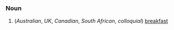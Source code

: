 ===Noun===

#(''Australian'', ''UK'', ''Canadian'', ''South African'', ''colloquial'') [[breakfast]]